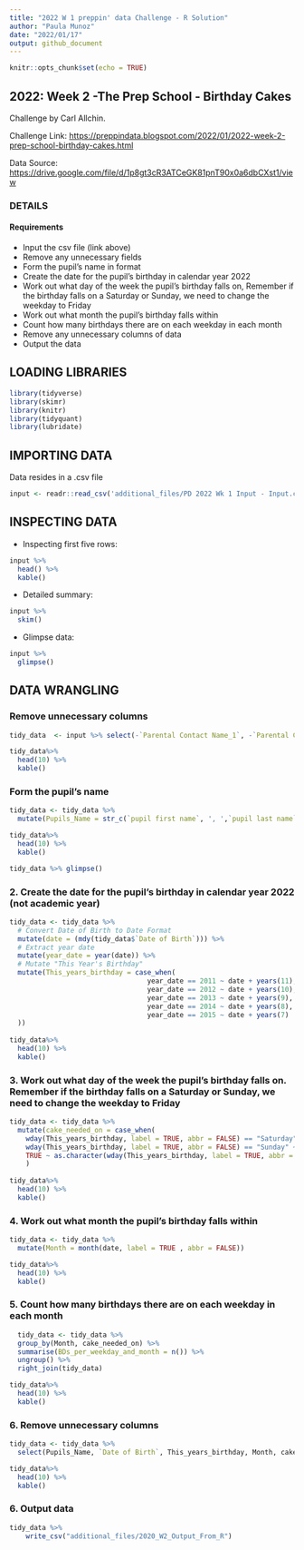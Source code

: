 ```yaml
---
title: "2022 W 1 preppin' data Challenge - R Solution"
author: "Paula Munoz"
date: "2022/01/17"
output: github_document
---
```


```r
knitr::opts_chunk$set(echo = TRUE)
```

## 2022: Week 2 -The Prep School - Birthday Cakes

Challenge by Carl Allchin.

Challenge Link:
<https://preppindata.blogspot.com/2022/01/2022-week-2-prep-school-birthday-cakes.html>

Data Source:
<https://drive.google.com/file/d/1p8gt3cR3ATCeGK81pnT90x0a6dbCXst1/view>

### DETAILS

#### Requirements

-   Input the csv file (link above)
-   Remove any unnecessary fields 
-   Form the pupil’s name in <First Name> <Last Name> format
-   Create the date for the pupil's birthday in calendar year 2022
-   Work out what day of the week the pupil's birthday falls on, Remember if the birthday falls on a Saturday or Sunday, we need to change the weekday to Friday
-   Work out what month the pupil's birthday falls within
-   Count how many birthdays there are on each weekday in each month
-   Remove any unnecessary columns of data
-   Output the data


## LOADING LIBRARIES 

```r
library(tidyverse)
library(skimr)
library(knitr)
library(tidyquant)
library(lubridate)
```


## IMPORTING DATA 

Data resides in a .csv file

```r
input <- readr::read_csv('additional_files/PD 2022 Wk 1 Input - Input.csv')

```


## INSPECTING DATA 

* Inspecting first five rows:
```r
input %>%
  head() %>%
  kable()
```


* Detailed summary:
```r
input %>%
  skim()
```


* Glimpse data:
```r
input %>%
  glimpse()
```


## DATA WRANGLING

### Remove unnecessary columns
```r
tidy_data  <- input %>% select(-`Parental Contact Name_1`, -`Parental Contact Name_2`, -`Preferred Contact Employer`, -`Parental Contact`, -gender)

tidy_data%>%
  head(10) %>%
  kable() 
```



### Form the pupil’s name 

```r

tidy_data <- tidy_data %>%
  mutate(Pupils_Name = str_c(`pupil first name`, ', ',`pupil last name`))

tidy_data%>%
  head(10) %>%
  kable() 
```
```r
tidy_data %>% glimpse()
```


### 2. Create the date for the pupil's birthday in calendar year 2022 (not academic year) 

```r

tidy_data <- tidy_data %>%
  # Convert Date of Birth to Date Format
  mutate(date = (mdy(tidy_data$`Date of Birth`))) %>%
  # Extract year date
  mutate(year_date = year(date)) %>%
  # Mutate "This Year's Birthday"
  mutate(This_years_birthday = case_when(
                                  year_date == 2011 ~ date + years(11),
                                  year_date == 2012 ~ date + years(10),
                                  year_date == 2013 ~ date + years(9),
                                  year_date == 2014 ~ date + years(8),
                                  year_date == 2015 ~ date + years(7)
  ))
  
tidy_data%>%
  head(10) %>%
  kable() 
```

### 3. Work out what day of the week the pupil's birthday falls on. Remember if the birthday falls on a Saturday or Sunday, we need to change the weekday to Friday

```r

tidy_data <- tidy_data %>%
  mutate(cake_needed_on = case_when(
    wday(This_years_birthday, label = TRUE, abbr = FALSE) == "Saturday" ~ "Friday",
    wday(This_years_birthday, label = TRUE, abbr = FALSE) == "Sunday" ~ "Friday",
    TRUE ~ as.character(wday(This_years_birthday, label = TRUE, abbr = FALSE)))
    )
           
tidy_data%>%
  head(10) %>%
  kable()            

```

### 4. Work out what month the pupil's birthday falls within

```r
tidy_data <- tidy_data %>%
  mutate(Month = month(date, label = TRUE , abbr = FALSE))

tidy_data%>%
  head(10) %>%
  kable() 
```
### 5. Count how many birthdays there are on each weekday in each month 

```r
  tidy_data <- tidy_data %>%
  group_by(Month, cake_needed_on) %>%
  summarise(BDs_per_weekday_and_month = n()) %>%
  ungroup() %>%
  right_join(tidy_data) 

tidy_data%>%
  head(10) %>%
  kable() 
```

### 6. Remove unnecessary columns

```r
tidy_data <- tidy_data %>%
  select(Pupils_Name, `Date of Birth`, This_years_birthday, Month, cake_needed_on, BDs_per_weekday_and_month)

tidy_data%>%
  head(10) %>%
  kable() 
```



### 6. Output data

```r
tidy_data %>%
    write_csv("additional_files/2020_W2_Output_From_R")
```




  

